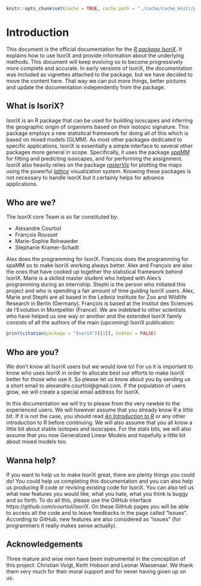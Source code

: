 ```r
knitr::opts_chunk$set(cache = TRUE, cache.path = "./cache/cache_knitr/preface/", fig.path = "./cache/fig_knitr/preface/", global.par = TRUE, fig.align = "center", error = TRUE)
```

# Introduction

This document is the official documentation for the [_R package IsoriX_](https://github.com/courtiol/IsoriX_project). It explains how to use IsoriX and provide information about the underlying methods. This document will keep evolving so to become progressively more complete and accurate. In early versions of IsoriX, the documentation was included as vignettes attached to the package, but we have decided to move the content here. That way we can put more things, better pictures and update the documentation independently from the package.

## What is IsoriX?

IsoriX is an R package that can be used for building isoscapes and inferring the geographic origin of organisms based on their isotopic signature. This package employs a new statistical framework for doing all of this which is based on mixed models (GLMM). As most other packages dedicated to specific applications, IsoriX is essentially a simple interface to several other packages more general in scope. Specifically, it uses the package [_spaMM_](http://kimura.univ-montp2.fr/~rousset/spaMM.htm) for fitting and predicting isoscapes, and for performing the assignment. IsoriX also heavily relies on the package [_rasterVis_](https://oscarperpinan.github.io/rastervis/) for plotting the maps using the powerful [_lattice_](http://lattice.r-forge.r-project.org) visualization system. Knowing these packages is not necessary to handle IsoriX but it certainly helps for advance applications.

## Who are we?

The IsoriX core Team is so far constituted by:

  * Alexandre Courtiol
  * François Rousset
  * Marie-Sophie Rohwaeder
  * Stephanie Kramer-Schadt

Alex does the programming for IsoriX. François does the programming for spaMM so to make IsoriX working always better. Alex and François are also the ones that have cooked up together the statistical framework behind IsoriX. Marie is a skilled master student who helped with Alex's programming during an internship. Stephi is the person who initiated this project and who is spending a fair amount of time guiding IsoriX users. Alex, Marie and Stephi are all based in the Leibniz Institute for Zoo and Wildlife Research in Berlin (Germany). François is based at the Institut des Sciences de l'Evolution in Montpellier (France). We are indebted to other scientists who have helped us one way or another and the extended IsoriX family consists of all the authors of the main (upcoming) IsoriX publication:

```r
print(citation(package = "IsoriX")[[1]], bibtex = FALSE)
```

## Who are you?

We don't know all IsoriX users but we would love to! For us it is important to know who uses IsoriX in order to allocate best our efforts to make IsoriX better for those who use it. So please let us know about you by sending us a short email to alexandre.courtiol@gmail.com. If the population of users grow, we will create a special email address for IsoriX.

In this documentation we will try to please from the very newbie to the experienced users. We will however assume that you already know R a little bit. If it is not the case, you should read [_An Introduction to R_](https://cran.r-project.org/doc/manuals/r-release/R-intro.html) or any other introduction to R before continuing. We will also assume that you all know a little bit about stable isotopes and isoscapes. For the stats bits, we will also assume that you now Generalized Linear Models and hopefully a little bit about mixed models too.

## Wanna help?

If you want to help us to make IsoriX great, there are plenty things you could do! You could help us completing this documentation and you can also help us producing R code or revising existing code for IsoriX. You can also tell us what new features you would like, what you hate, what you think is buggy and so forth. To do all this, please use the GitHub interface https://github.com/courtiol/IsoriX. On these GitHub pages you will be able to access all the code and to leave feedbacks in the page called "Issues". According to GitHub, new features are also considered as "issues" (for programmers it really makes sense actually).


## Acknowledgements

Three mature and wise men have been instrumental in the conception of this project: Christian Voigt, Keith Hobson and Leonar Wassenaar. We thank them very much for their moral support and for never having given up on us.
